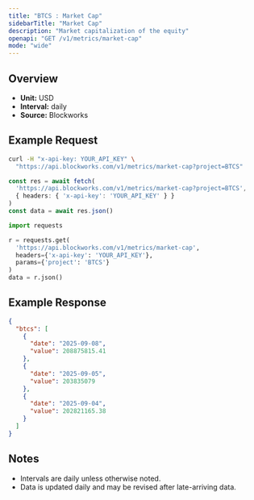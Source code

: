 ```yaml
---
title: "BTCS : Market Cap"
sidebarTitle: "Market Cap"
description: "Market capitalization of the equity"
openapi: "GET /v1/metrics/market-cap"
mode: "wide"
---
```


## Overview

- **Unit:** USD
- **Interval:** daily
- **Source:** Blockworks

## Example Request

<CodeGroup>

```bash cURL
curl -H "x-api-key: YOUR_API_KEY" \
  "https://api.blockworks.com/v1/metrics/market-cap?project=BTCS"
```

```typescript TypeScript
const res = await fetch(
  'https://api.blockworks.com/v1/metrics/market-cap?project=BTCS',
  { headers: { 'x-api-key': 'YOUR_API_KEY' } }
)
const data = await res.json()
```

```python Python
import requests

r = requests.get(
  'https://api.blockworks.com/v1/metrics/market-cap',
  headers={'x-api-key': 'YOUR_API_KEY'},
  params={'project': 'BTCS'}
)
data = r.json()
```

</CodeGroup>

## Example Response

```json
{
  "btcs": [
    {
      "date": "2025-09-08",
      "value": 208875815.41
    },
    {
      "date": "2025-09-05",
      "value": 203835079
    },
    {
      "date": "2025-09-04",
      "value": 202821165.38
    }
  ]
}
```

## Notes
- Intervals are daily unless otherwise noted.
- Data is updated daily and may be revised after late-arriving data.
